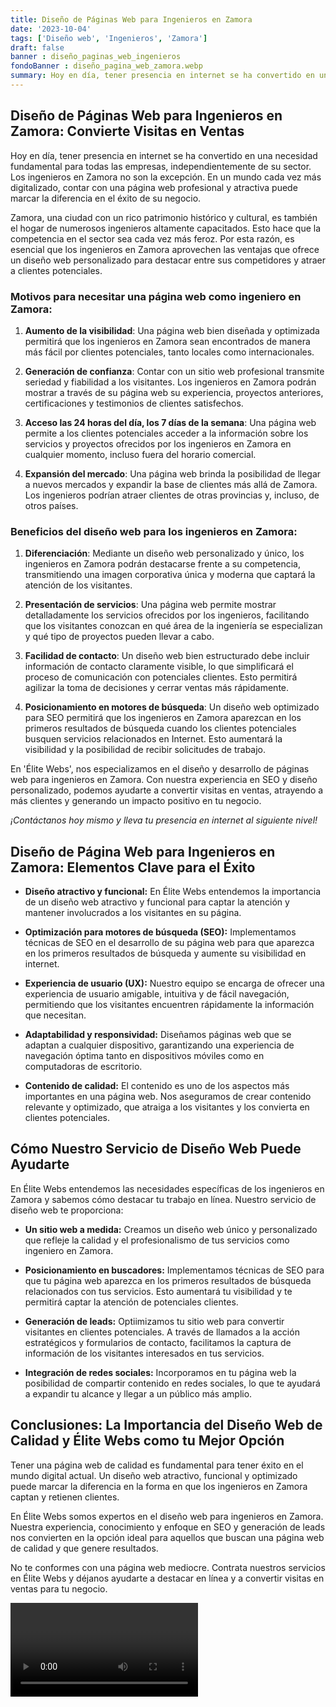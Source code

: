 ```yaml
---
title: Diseño de Páginas Web para Ingenieros en Zamora
date: '2023-10-04'
tags: ['Diseño web', 'Ingenieros', 'Zamora']
draft: false
banner : diseño_paginas_web_ingenieros
fondoBanner : diseño_pagina_web_zamora.webp
summary: Hoy en día, tener presencia en internet se ha convertido en una necesidad fundamental para todas las empresas, independientemente de su sector. Los ingenieros en Zamora no son la excepción. En un mundo cada vez más digitalizado, contar con una página web profesional y atractiva puede marcar la diferencia en el éxito de su negocio. 
---
```


## Diseño de Páginas Web para Ingenieros en Zamora: Convierte Visitas en Ventas

Hoy en día, tener presencia en internet se ha convertido en una necesidad fundamental para todas las empresas, independientemente de su sector. Los ingenieros en Zamora no son la excepción. En un mundo cada vez más digitalizado, contar con una página web profesional y atractiva puede marcar la diferencia en el éxito de su negocio. 

Zamora, una ciudad con un rico patrimonio histórico y cultural, es también el hogar de numerosos ingenieros altamente capacitados. Esto hace que la competencia en el sector sea cada vez más feroz. Por esta razón, es esencial que los ingenieros en Zamora aprovechen las ventajas que ofrece un diseño web personalizado para destacar entre sus competidores y atraer a clientes potenciales.

### Motivos para necesitar una página web como ingeniero en Zamora:

1. **Aumento de la visibilidad**: Una página web bien diseñada y optimizada permitirá que los ingenieros en Zamora sean encontrados de manera más fácil por clientes potenciales, tanto locales como internacionales.

2. **Generación de confianza**: Contar con un sitio web profesional transmite seriedad y fiabilidad a los visitantes. Los ingenieros en Zamora podrán mostrar a través de su página web su experiencia, proyectos anteriores, certificaciones y testimonios de clientes satisfechos.

3. **Acceso las 24 horas del día, los 7 días de la semana**: Una página web permite a los clientes potenciales acceder a la información sobre los servicios y proyectos ofrecidos por los ingenieros en Zamora en cualquier momento, incluso fuera del horario comercial.

4. **Expansión del mercado**: Una página web brinda la posibilidad de llegar a nuevos mercados y expandir la base de clientes más allá de Zamora. Los ingenieros podrían atraer clientes de otras provincias y, incluso, de otros países.

### Beneficios del diseño web para los ingenieros en Zamora:

1. **Diferenciación**: Mediante un diseño web personalizado y único, los ingenieros en Zamora podrán destacarse frente a su competencia, transmitiendo una imagen corporativa única y moderna que captará la atención de los visitantes.

2. **Presentación de servicios**: Una página web permite mostrar detalladamente los servicios ofrecidos por los ingenieros, facilitando que los visitantes conozcan en qué área de la ingeniería se especializan y qué tipo de proyectos pueden llevar a cabo.

3. **Facilidad de contacto**: Un diseño web bien estructurado debe incluir información de contacto claramente visible, lo que simplificará el proceso de comunicación con potenciales clientes. Esto permitirá agilizar la toma de decisiones y cerrar ventas más rápidamente.

4. **Posicionamiento en motores de búsqueda**: Un diseño web optimizado para SEO permitirá que los ingenieros en Zamora aparezcan en los primeros resultados de búsqueda cuando los clientes potenciales busquen servicios relacionados en Internet. Esto aumentará la visibilidad y la posibilidad de recibir solicitudes de trabajo.

En 'Élite Webs', nos especializamos en el diseño y desarrollo de páginas web para ingenieros en Zamora. Con nuestra experiencia en SEO y diseño personalizado, podemos ayudarte a convertir visitas en ventas, atrayendo a más clientes y generando un impacto positivo en tu negocio.

*¡Contáctanos hoy mismo y lleva tu presencia en internet al siguiente nivel!*

<GifSeo />

<Cta />

## Diseño de Página Web para Ingenieros en Zamora: Elementos Clave para el Éxito

- **Diseño atractivo y funcional:** En Élite Webs entendemos la importancia de un diseño web atractivo y funcional para captar la atención y mantener involucrados a los visitantes en su página.

- **Optimización para motores de búsqueda (SEO):** Implementamos técnicas de SEO en el desarrollo de su página web para que aparezca en los primeros resultados de búsqueda y aumente su visibilidad en internet.

- **Experiencia de usuario (UX):** Nuestro equipo se encarga de ofrecer una experiencia de usuario amigable, intuitiva y de fácil navegación, permitiendo que los visitantes encuentren rápidamente la información que necesitan.

- **Adaptabilidad y responsividad:** Diseñamos páginas web que se adaptan a cualquier dispositivo, garantizando una experiencia de navegación óptima tanto en dispositivos móviles como en computadoras de escritorio.

- **Contenido de calidad:** El contenido es uno de los aspectos más importantes en una página web. Nos aseguramos de crear contenido relevante y optimizado, que atraiga a los visitantes y los convierta en clientes potenciales.

## Cómo Nuestro Servicio de Diseño Web Puede Ayudarte

En Élite Webs entendemos las necesidades específicas de los ingenieros en Zamora y sabemos cómo destacar tu trabajo en línea. Nuestro servicio de diseño web te proporciona:

- **Un sitio web a medida:** Creamos un diseño web único y personalizado que refleje la calidad y el profesionalismo de tus servicios como ingeniero en Zamora.

- **Posicionamiento en buscadores:** Implementamos técnicas de SEO para que tu página web aparezca en los primeros resultados de búsqueda relacionados con tus servicios. Esto aumentará tu visibilidad y te permitirá captar la atención de potenciales clientes.

- **Generación de leads:** Optiimizamos tu sitio web para convertir visitantes en clientes potenciales. A través de llamados a la acción estratégicos y formularios de contacto, facilitamos la captura de información de los visitantes interesados en tus servicios.

- **Integración de redes sociales:** Incorporamos en tu página web la posibilidad de compartir contenido en redes sociales, lo que te ayudará a expandir tu alcance y llegar a un público más amplio.

## Conclusiones: La Importancia del Diseño Web de Calidad y Élite Webs como tu Mejor Opción

Tener una página web de calidad es fundamental para tener éxito en el mundo digital actual. Un diseño web atractivo, funcional y optimizado puede marcar la diferencia en la forma en que los ingenieros en Zamora captan y retienen clientes.

En Élite Webs somos expertos en el diseño web para ingenieros en Zamora. Nuestra experiencia, conocimiento y enfoque en SEO y generación de leads nos convierten en la opción ideal para aquellos que buscan una página web de calidad y que genere resultados.

No te conformes con una página web mediocre. Contrata nuestros servicios en Élite Webs y déjanos ayudarte a destacar en línea y a convertir visitas en ventas para tu negocio.

<Video />

<CtaBot job='Ingenieros' city='Zamora'/>

<Gmaps query='Zamora+españa+maps' />